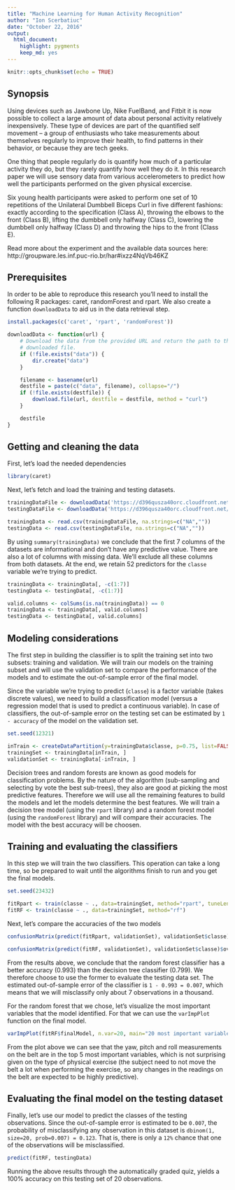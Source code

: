 ```yaml
---
title: "Machine Learning for Human Activity Recognition"
author: "Ion Scerbatiuc"
date: "October 22, 2016"
output: 
  html_document:
    highlight: pygments
    keep_md: yes
---
```


```r
knitr::opts_chunk$set(echo = TRUE)
```

## Synopsis

Using devices such as Jawbone Up, Nike FuelBand, and Fitbit it is now possible to collect a large amount of data about personal activity relatively inexpensively. These type of devices are part of the quantified self movement – a group of enthusiasts who take measurements about themselves regularly to improve their health, to find patterns in their behavior, or because they are tech geeks. 

One thing that people regularly do is quantify how much of a particular activity they do, but they rarely quantify how well they do it. In this research paper we will use sensory data from various accelerometers to predict how well the participants performed on the given physical excercise.

Six young health participants were asked to perform one set of 10 repetitions of the Unilateral Dumbbell Biceps Curl in five different fashions: exactly according to the specification (Class A), throwing the elbows to the front (Class B), lifting the dumbbell only halfway (Class C), lowering the dumbbell only halfway (Class D) and throwing the hips to the front (Class E).

Read more about the experiment and the available data sources here: http://groupware.les.inf.puc-rio.br/har#ixzz4NqVb46KZ

## Prerequisites

In order to be able to reproduce this research you'll need to install the following R packages: caret, randomForest and rpart. We also create a function `downloadData` to aid us in the data retrieval step.

```r
install.packages(c('caret', 'rpart', 'randomForest'))

downloadData <- function(url) {
    # Download the data from the provided URL and return the path to the
    # downloaded file.
    if (!file.exists("data")) {
        dir.create("data")
    }

    filename <- basename(url)
    destfile = paste(c("data", filename), collapse="/")
    if (!file.exists(destfile)) {
        download.file(url, destfile = destfile, method = "curl")
    }

    destfile
}
```

## Getting and cleaning the data

First, let's load the needed dependencies

```r
library(caret)
```

Next, let's fetch and load the training and testing datasets.

```r
trainingDataFile <- downloadData('https://d396qusza40orc.cloudfront.net/predmachlearn/pml-training.csv')
testingDataFile <- downloadData('https://d396qusza40orc.cloudfront.net/predmachlearn/pml-testing.csv')

trainingData <- read.csv(trainingDataFile, na.strings=c("NA",""))
testingData <- read.csv(testingDataFile, na.strings=c("NA",""))
```

By using `summary(trainingData)` we conclude that the first 7 columns of the datasets are informational and don't have any predictive value. There are also a lot of columns with missing data. We'll exclude all these columns from both datasets. At the end, we retain 52 predictors for the `classe` variable we're trying to predict.

```r
trainingData <- trainingData[, -c(1:7)]
testingData <- testingData[, -c(1:7)]

valid.columns <- colSums(is.na(trainingData)) == 0
trainingData <- trainingData[, valid.columns]
testingData <- testingData[, valid.columns]
```

## Modeling considerations

The first step in building the classifier is to split the training set into two subsets: training and validation. We will train our models on the training subset and will use the validation set to compare the performance of the models and to estimate the out-of-sample error of the final model. 

Since the variable we're trying to predict (`classe`) is a factor variable (takes discrete values), we need to build a classification model (versus a regression model that is used to predict a continuous variable). In case of classifiers, the out-of-sample error on the testing set can be estimated by `1 - accuracy` of the model on the validation set.

```r
set.seed(12321)

inTrain <- createDataPartition(y=trainingData$classe, p=0.75, list=FALSE)
trainingSet <- trainingData[inTrain, ]
validationSet <- trainingData[-inTrain, ]
```

Decision trees and random forests are known as good models for classification problems. By the nature of the algorithm (sub-sampling and selecting by vote the best sub-trees), they also are good at picking the most predictive features. Therefore we will use all the remaining features to build the models and let the models determine the best features. We will train a decision tree model (using the `rpart` library) and a random forest model (using the `randomForest` library) and will compare their accuracies. The model with the best accuracy will be choosen.

## Training and evaluating the classifiers

In this step we will train the two classifiers. This operation can take a long time, so be prepared to wait until the algorithms finish to run and you get the final models.

```r
set.seed(23432)

fitRpart <- train(classe ~ ., data=trainingSet, method="rpart", tuneLength=20)
fitRF <- train(classe ~ ., data=trainingSet, method="rf")
```

Next, let's compare the accuracies of the two models

```r
confusionMatrix(predict(fitRpart, validationSet), validationSet$classe)$overall['Accuracy']
```

```r
confusionMatrix(predict(fitRF, validationSet), validationSet$classe)$overall['Accuracy']
```

From the results above, we conclude that the random forest classifier has a better accuracy (0.993) than the decision tree classifier (0.799). We therefore choose to use the former to evaluate the testing data set. The estimated out-of-sample error of the classifier is `1 - 0.993 = 0.007`, which means that we will misclassify only about 7 observations in a thousand.

For the random forest that we chose, let's visualize the most important variables that the model identified. For that we can use the `varImpPlot` function on the final model.

```r
varImpPlot(fitRF$finalModel, n.var=20, main="20 most important variables (from 52)")
```

From the plot above we can see that the yaw, pitch and roll measurements on the belt are in the top 5 most important variables, which is not surprising given on the type of physical exercise (the subject need to not move the belt a lot when performing the exercise, so any changes in the readings on the belt are expected to be highly predictive).

## Evaluating the final model on the testing dataset

Finally, let's use our model to predict the classes of the testing observations. Since the out-of-sample error is estimated to be `0.007`, the probability of misclassifying any observation in this dataset is `dbinom(1, size=20, prob=0.007) = 0.123`. That is, there is only a `12%` chance that one of the observations will be misclassified.

```r
predict(fitRF, testingData)
```

Running the above results through the automatically graded quiz, yields a 100% accuracy on this testing set of 20 observations.

